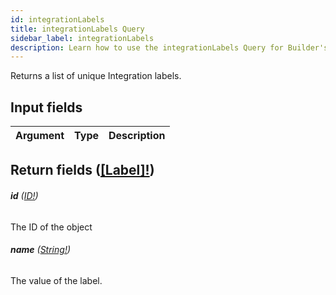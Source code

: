 ```yaml
---
id: integrationLabels
title: integrationLabels Query
sidebar_label: integrationLabels
description: Learn how to use the integrationLabels Query for Builder's API.
---
```


Returns a list of unique Integration labels.

## Input fields

| Argument | Type | Description |
| -------- | ---- | ----------- |

## Return fields ([[Label]!](/composer/builder/api/schema/object/Label.mdx))

###### <b>id</b> ([ID!](/composer/builder/api/schema/scalar/ID.mdx))

The ID of the object

###### <b>name</b> ([String!](/composer/builder/api/schema/scalar/String.mdx))

The value of the label.
